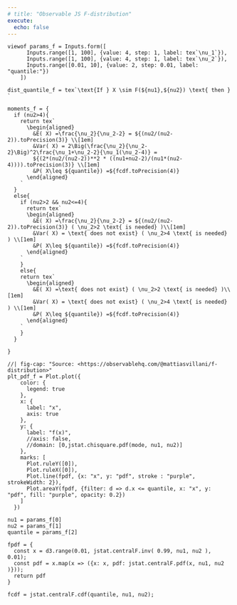 ```yaml
---
# title: "Observable JS F-distribution"
execute:
  echo: false
---
```


<!-- ```{ojs} -->
<!-- md_colour = Inputs.color({label: "Highlight color cells", value: "#F0F0F0"}) -->
<!-- ``` -->

```ojs
viewof params_f = Inputs.form([
      Inputs.range([1, 100], {value: 4, step: 1, label: tex`\nu_1`}),
      Inputs.range([1, 100], {value: 4, step: 1, label: tex`\nu_2`}),
      Inputs.range([0.01, 10], {value: 2, step: 0.01, label: "quantile:"})
    ])
```


```ojs
dist_quantile_f = tex`\text{If } X \sim F(${nu1},${nu2}) \text{ then } `
```


```ojs
moments_f = {
  if (nu2>4){
    return tex`
      \begin{aligned}
        &E( X) =\frac{\nu_2}{\nu_2-2} = ${(nu2/(nu2-2)).toPrecision(3)} \\[1em]
        &Var( X) = 2\Big(\frac{\nu_2}{\nu_2-2}\Big)^2\frac{\nu_1+\nu_2-2}{\nu_1(\nu_2-4)} = 
        ${(2*(nu2/(nu2-2))**2 * ((nu1+nu2-2)/(nu1*(nu2-4)))).toPrecision(3)} \\[1em]
        &P( X\leq ${quantile}) =${fcdf.toPrecision(4)}
      \end{aligned}
    `
  }
  else{
    if (nu2>2 && nu2<=4){
      return tex`
      \begin{aligned}
        &E( X) =\frac{\nu_2}{\nu_2-2} = ${(nu2/(nu2-2)).toPrecision(3)} ( \nu_2>2 \text{ is needed} )\\[1em]
        &Var( X) = \text{ does not exist} ( \nu_2>4 \text{ is needed} ) \\[1em]
        &P( X\leq ${quantile}) =${fcdf.toPrecision(4)}
      \end{aligned}
    `
    }
    else{
    return tex`
      \begin{aligned}
        &E( X) =\text{ does not exist} ( \nu_2>2 \text{ is needed} )\\[1em]
        &Var( X) = \text{ does not exist} ( \nu_2>4 \text{ is needed} ) \\[1em]
        &P( X\leq ${quantile}) =${fcdf.toPrecision(4)}
      \end{aligned}
    `
    }
  }
  
}
```

```ojs
//| fig-cap: "Source: <https://observablehq.com/@mattiasvillani/f-distribution>"
plt_pdf_f = Plot.plot({
    color: {
      legend: true
    },
    x: {
      label: "x",
      axis: true
    },
    y: {
      label: "f(x)",
      //axis: false,
      //domain: [0,jstat.chisquare.pdf(mode, nu1, nu2)]
    },
    marks: [
      Plot.ruleY([0]),
      Plot.ruleX([0]),
      Plot.line(fpdf, {x: "x", y: "pdf", stroke : "purple", strokeWidth: 2}),
      Plot.areaY(fpdf, {filter: d => d.x <= quantile, x: "x", y: "pdf", fill: "purple", opacity: 0.2})
    ]
  })
```


```ojs
nu1 = params_f[0]
nu2 = params_f[1]
quantile = params_f[2]
```


```ojs
fpdf = {
  const x = d3.range(0.01, jstat.centralF.inv( 0.99, nu1, nu2 ), 0.01);
  const pdf = x.map(x => ({x: x, pdf: jstat.centralF.pdf(x, nu1, nu2 )}));
  return pdf
}
```


```ojs
fcdf = jstat.centralF.cdf(quantile, nu1, nu2);
```

